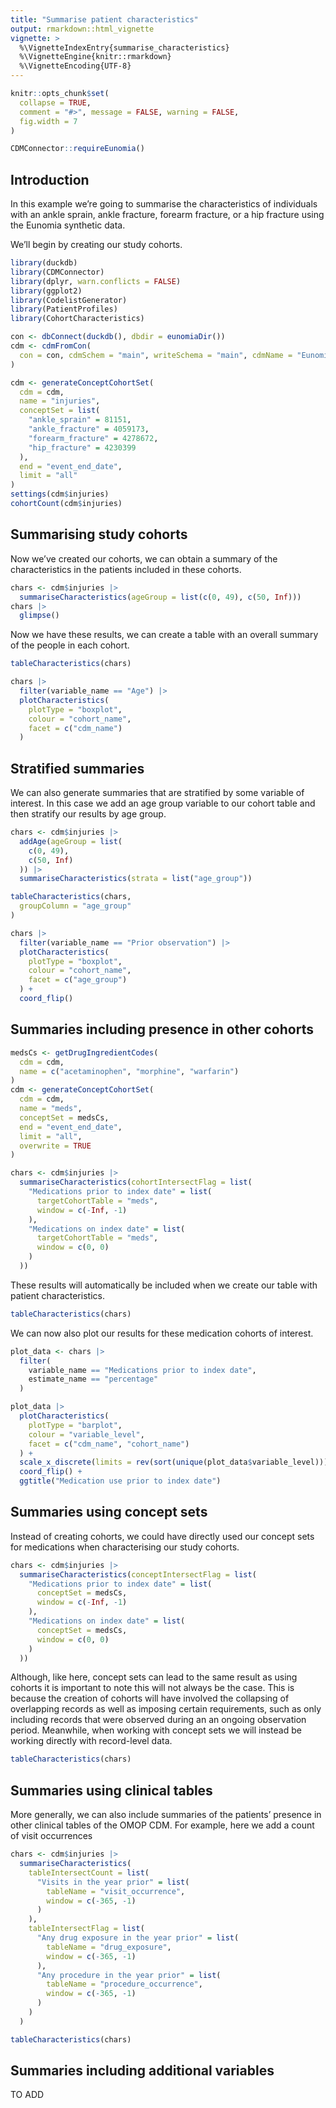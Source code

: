 ```yaml
---
title: "Summarise patient characteristics"
output: rmarkdown::html_vignette
vignette: >
  %\VignetteIndexEntry{summarise_characteristics}
  %\VignetteEngine{knitr::rmarkdown}
  %\VignetteEncoding{UTF-8}
---
```


  
```r
knitr::opts_chunk$set(
  collapse = TRUE,
  comment = "#>", message = FALSE, warning = FALSE,
  fig.width = 7
)

CDMConnector::requireEunomia()
```

## Introduction
In this example we're going to summarise the characteristics of individuals with an ankle sprain, ankle fracture, forearm fracture, or a hip fracture using the Eunomia synthetic data. 

We'll begin by creating our study cohorts.

```r
library(duckdb)
library(CDMConnector)
library(dplyr, warn.conflicts = FALSE)
library(ggplot2)
library(CodelistGenerator)
library(PatientProfiles)
library(CohortCharacteristics)

con <- dbConnect(duckdb(), dbdir = eunomiaDir())
cdm <- cdmFromCon(
  con = con, cdmSchem = "main", writeSchema = "main", cdmName = "Eunomia"
)

cdm <- generateConceptCohortSet(
  cdm = cdm,
  name = "injuries",
  conceptSet = list(
    "ankle_sprain" = 81151,
    "ankle_fracture" = 4059173,
    "forearm_fracture" = 4278672,
    "hip_fracture" = 4230399
  ),
  end = "event_end_date",
  limit = "all"
)
settings(cdm$injuries)
cohortCount(cdm$injuries)
```

## Summarising study cohorts

Now we've created our cohorts, we can obtain a summary of the characteristics in the patients included in these cohorts. 

```r
chars <- cdm$injuries |>
  summariseCharacteristics(ageGroup = list(c(0, 49), c(50, Inf)))
chars |>
  glimpse()
```

Now we have these results, we can create a table with an overall summary of the people in each cohort.
```r
tableCharacteristics(chars)
```

```r
chars |>
  filter(variable_name == "Age") |>
  plotCharacteristics(
    plotType = "boxplot",
    colour = "cohort_name",
    facet = c("cdm_name")
  )
```

## Stratified summaries

We can also generate summaries that are stratified by some variable of interest. In this case we add an age group variable to our cohort table and then stratify our results by age group.

```r
chars <- cdm$injuries |>
  addAge(ageGroup = list(
    c(0, 49),
    c(50, Inf)
  )) |>
  summariseCharacteristics(strata = list("age_group"))
```

```r
tableCharacteristics(chars,
  groupColumn = "age_group"
)
```

```r
chars |>
  filter(variable_name == "Prior observation") |>
  plotCharacteristics(
    plotType = "boxplot",
    colour = "cohort_name",
    facet = c("age_group")
  ) +
  coord_flip()
```

## Summaries including presence in other cohorts

```r
medsCs <- getDrugIngredientCodes(
  cdm = cdm,
  name = c("acetaminophen", "morphine", "warfarin")
)
cdm <- generateConceptCohortSet(
  cdm = cdm,
  name = "meds",
  conceptSet = medsCs,
  end = "event_end_date",
  limit = "all",
  overwrite = TRUE
)
```

```r
chars <- cdm$injuries |>
  summariseCharacteristics(cohortIntersectFlag = list(
    "Medications prior to index date" = list(
      targetCohortTable = "meds",
      window = c(-Inf, -1)
    ),
    "Medications on index date" = list(
      targetCohortTable = "meds",
      window = c(0, 0)
    )
  ))
```

These results will automatically be included when we create our table with patient characteristics.

```r
tableCharacteristics(chars)
```

We can now also plot our results for these medication cohorts of interest. 

```r
plot_data <- chars |>
  filter(
    variable_name == "Medications prior to index date",
    estimate_name == "percentage"
  )

plot_data |>
  plotCharacteristics(
    plotType = "barplot",
    colour = "variable_level",
    facet = c("cdm_name", "cohort_name")
  ) +
  scale_x_discrete(limits = rev(sort(unique(plot_data$variable_level)))) +
  coord_flip() +
  ggtitle("Medication use prior to index date")
```

## Summaries using concept sets
Instead of creating cohorts, we could have directly used our concept sets for medications when characterising our study cohorts.

```r
chars <- cdm$injuries |>
  summariseCharacteristics(conceptIntersectFlag = list(
    "Medications prior to index date" = list(
      conceptSet = medsCs,
      window = c(-Inf, -1)
    ),
    "Medications on index date" = list(
      conceptSet = medsCs,
      window = c(0, 0)
    )
  ))
```

Although, like here, concept sets can lead to the same result as using cohorts it is important to note this will not always be the case. This is because the creation of cohorts will have involved the collapsing of overlapping records as well as imposing certain requirements, such as only including records that were observed during an an ongoing observation period. Meanwhile, when working with concept sets we will instead be working directly with record-level data.

```r
tableCharacteristics(chars)
```


## Summaries using clinical tables 

More generally, we can also include summaries of the patients' presence in other clinical tables of the OMOP CDM. For example, here we add a count of visit occurrences

```r
chars <- cdm$injuries |>
  summariseCharacteristics(
    tableIntersectCount = list(
      "Visits in the year prior" = list(
        tableName = "visit_occurrence",
        window = c(-365, -1)
      )
    ),
    tableIntersectFlag = list(
      "Any drug exposure in the year prior" = list(
        tableName = "drug_exposure",
        window = c(-365, -1)
      ),
      "Any procedure in the year prior" = list(
        tableName = "procedure_occurrence",
        window = c(-365, -1)
      )
    )
  )
```

```r
tableCharacteristics(chars)
```

## Summaries including additional variables 
TO ADD
